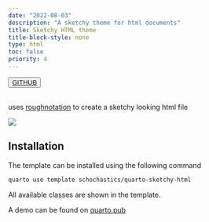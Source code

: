 ```yaml
---
date: "2022-08-03"
description: "A sketchy theme for html documents"
title: Sketchy HTML theme  
title-block-style: none
type: html
toc: false
priority: 4
---
```


<button type="button" class="btn btn-outline-success"><a href="https://github.com/schochastics/quarto-sketchy-html">GITHUB</a></button>
<br>
uses [roughnotation](https://roughnotation.com/) to create a sketchy looking html file

![](example.png)

## Installation

The template can be installed using the following command

```bash
quarto use template schochastics/quarto-sketchy-html
```

All available classes are shown in the template.

A demo can be found on [quarto.pub](https://schochastics.quarto.pub/quarto-sketchy-theme/)